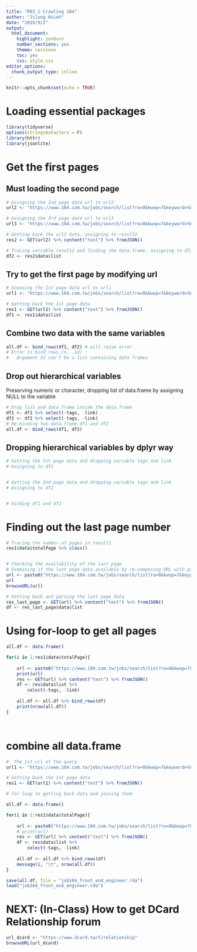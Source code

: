 ```yaml
---
title: "R03_1 Crawling 104"
author: "Jilung Hsieh"
date: "2019/9/2"
output:
  html_document:
    highlight: zenburn
    number_sections: yes
    theme: cerulean
    toc: yes
    css: style.css
editor_options:
  chunk_output_type: inline
---
```


```r
knitr::opts_chunk$set(echo = TRUE)
```


# Loading essential packages
```r
library(tidyverse)
options(stringsAsFactors = F)
library(httr)
library(jsonlite)
```


# Get the first pages

## Must loading the second page
```r
# Assigning the 2nd page data url to url2
url2 <- "https://www.104.com.tw/jobs/search/list?ro=0&kwop=7&keyword=%E8%B3%87%E6%96%99%E7%A7%91%E5%AD%B8%E5%AE%B6&order=1&asc=0&page=2&mode=s&jobsource=2018indexpoc"

# Assigning the 3rd page data url to url3
url3 <- "https://www.104.com.tw/jobs/search/list?ro=0&kwop=7&keyword=%E8%B3%87%E6%96%99%E7%A7%91%E5%AD%B8%E5%AE%B6&order=1&asc=0&page=3&mode=s&jobsource=2018indexpoc"

# Getting back the url2 data, assigning to result2
res2 <- GET(url2) %>% content("text") %>% fromJSON()

# Tracing variable result2 and finding the data.frame, assigning to df2
df2 <- res2$data$list

```

## Try to get the first page by modifying url
```r
# Guessing the 1st page data url to url1
url1 <- "https://www.104.com.tw/jobs/search/list?ro=0&kwop=7&keyword=%E8%B3%87%E6%96%99%E7%A7%91%E5%AD%B8%E5%AE%B6&order=1&asc=0&page=1&mode=s&jobsource=2018indexpoc"

# Getting back the 1st page data
res1 <- GET(url1) %>% content("text") %>% fromJSON()
df1 <- res1$data$list


```


## Combine two data with the same variables

```r
all.df <- bind_rows(df1, df2) # will raise error
# Error in bind_rows_(x, .id) : 
#   Argument 31 can't be a list containing data frames
```

## Drop out hierarchical variables
Preserving numeric or character, dropping list of data.frame by assigning NULL to the variable
```r
# Drop list and data.frame inside the data.frame
df1 <- df1 %>% select(-tags, -link)
df2 <- df2 %>% select(-tags, -link)
# Re-binding two data.frame df1 and df2
all.df <- bind_rows(df1, df2)

```

## Dropping hierarchical variables by dplyr way
```r

# Getting the 1st page data and dropping variable tags and link
# Assigning to df1


# Getting the 2nd page data and dropping variable tags and link
# Assigning to df2


# binding df1 and df2


```


# Finding out the last page number
```r
# Tracing the number of pages in result1
res1$data$totalPage %>% class()


# Checking the availability of the last page
# Examining if the last page data available by re-composing URL with paste0()
url <- paste0("https://www.104.com.tw/jobs/search/list?ro=0&kwop=7&keyword=%E8%B3%87%E6%96%99%E7%A7%91%E5%AD%B8%E5%AE%B6&order=1&asc=0&page=", res1$data$totalPage, "&mode=s&jobsource=2018indexpoc")
url
browseURL(url)

# Getting back and parsing the last page data
res_last_page <- GET(url) %>% content("text") %>% fromJSON()
df <- res_last_page$data$list

```

# Using for-loop to get all pages
```r

all.df <- data.frame()

for(i in 1:res1$data$totalPage){
    
    url <- paste0("https://www.104.com.tw/jobs/search/list?ro=0&kwop=7&keyword=%E8%B3%87%E6%96%99%E7%A7%91%E5%AD%B8%E5%AE%B6&order=1&asc=0&page=", i, "&mode=s&jobsource=2018indexpoc")
    print(url)
    res <- GET(url) %>% content("text") %>% fromJSON()
    df <- res$data$list %>%
        select(-tags, -link)
    
    all.df <- all.df %>% bind_rows(df)
    print(nrow(all.df))
}




```

# combine all data.frame
```r

#  The 1st url of the query
url1 <- "https://www.104.com.tw/jobs/search/list?ro=0&kwop=7&keyword=%E5%89%8D%E7%AB%AF%E5%B7%A5%E7%A8%8B%E5%B8%AB&order=1&asc=0&page=1&mode=s&jobsource=2018indexpoc"

# Getting back the 1st page data
res1 <- GET(url1) %>% content("text") %>% fromJSON()

# for-loop to getting back data and joining them

all.df <- data.frame()

for(i in 1:res1$data$totalPage){
    
    url <- paste0("https://www.104.com.tw/jobs/search/list?ro=0&kwop=7&keyword=%E5%89%8D%E7%AB%AF%E5%B7%A5%E7%A8%8B%E5%B8%AB&order=1&asc=0&page=", i, "&mode=s&jobsource=2018indexpoc")
    # print(url)
    res <- GET(url) %>% content("text") %>% fromJSON()
    df <- res$data$list %>%
        select(-tags, -link)
    
    all.df <- all.df %>% bind_rows(df)
    message(i, "\t", nrow(all.df))
}

save(all.df, file = "job104_front_end_engineer.rda")
load("job104_front_end_engineer.rda")
```


# NEXT: (In-Class) How to get DCard Relationship forum
```r
url_dcard <- "https://www.dcard.tw/f/relationship"
browseURL(url_dcard)
```








